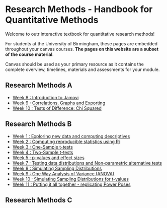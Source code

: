 # Research Methods - Handbook for Quantitative Methods {.unnumbered}

Welcome to outr interactive textbook for quantitative research methods!

::: {.callout-note}
For students at the University of Birmingham, these pages are embedded throughout your canvas courses. **The pages on this website are a subset of the course material**.

Canvas should be used as your primary resource as it contains the complete overview, timelines, materials and assessments for your module.

:::


## Research Methods A

-   [Week 8 : Introduction to Jamovi](tutorials/rma_week-8_introduction-to-jamovi.qmd)
-   [Week 9 : Correlations, Graphs and Exporting](tutorials/rma_week-9_correlations-graphs-and-exporting.qmd)
-   [Week 10 : Tests of Difference: Chi Squared](tutorials/rma_week-10_tests_of_difference_Chi-Squared.qmd)



## Research Methods B

-   [Week 1 : Exploring new data and computing descriptives](tutorials/rmb_week-1_new-data-and-descriptives.qmd)
-   [Week 2 : Computing reproducible statistics using Rj](tutorials/rmb_week-2_intro-to-Rj.qmd)
-   [Week 3 : One-Sample t-tests](tutorials/rmb_week-3_one-sample-t-tests.qmd)
-   [Week 4 : Two-Sample t-tests](tutorials/rmb_week-4_two-sample-t-tests.qmd)
-   [Week 5 : p-values and effect sizes](tutorials/rmb_week-5_pvalue-effect-size.qmd)
-   [Week 7 : Testing data distributions and Non-parametric alternative tests](tutorials/rmb_week-7_non-parametrics.qmd)
-   [Week 8 : Simulating Sampling Distributions](tutorials/rmb-week-8_sampling-distributions-mean.qmd)
-   [Week 9 : One Way Analysis of Variance (ANOVA)](tutorials/rmb-week-9_one-way-anova.qmd)
-   [Week 10 : Simulating Sampling Distributions for t-values](tutorials/rmb-week-10_sampling-distributions-tvalues.qmd)
-   [Week 11 : Putting it all together - replicating Power Poses](tutorials/rmb-week-11_putting-it-together.qmd)


## Research Methods C
